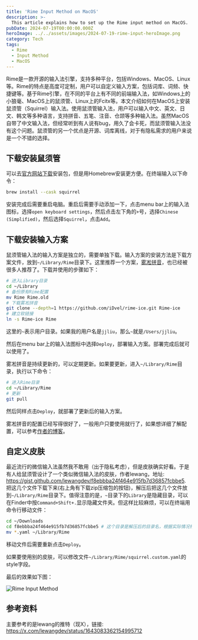 ```yaml
---
title: 'Rime Input Method on MacOS'
description: >-
  This article explains how to set up the Rime input method on MacOS.
pubDate: 2024-07-19T00:00:00.000Z
heroImage: ../../assets/images/2024-07-19-rime-input-heroImage.png
category: Tech
tags:
  - Rime
  - Input Method
  - MacOS
---
```


Rime是一款开源的输入法引擎，支持多种平台，包括Windows、MacOS、Linux等。Rime的特点是高度可定制，用户可以自定义输入方案，包括词库、词频、快捷键等。基于Rime引擎，在不同的平台上有不同的前端输入法，如Windows上的小狼毫、MacOS上的鼠须管、Linux上的Fcitx等。本文介绍如何在MacOS上安装鼠须管（Squirrel）输入法。使用鼠须管输入法，用户可以输入中文、英文、日文、韩文等多种语言，支持拼音、五笔、注音、仓颉等多种输入法。虽然MacOS自带了中文输入法，但经常听到有人说有bug，用久了会卡死，而鼠须管输入法没有这个问题。鼠须管的另一个优点是开源、词库离线，对于有隐私需求的用户来说是一个不错的选择。

## 下载安装鼠须管

可以去[官方网站下载](https://rime.im/download/)安装包，但是用Homebrew安装更方便。在终端输入以下命令：

```bash
brew install --cask squirrel
```

安装完成后需要重启电脑。重启后需要手动添加一下，点击menu bar上的输入法图标，选择`open keyboard settings`，然后点击左下角的`+`号，选择`Chinese (Simplified)`，然后选择`Squirrel`，点击`Add`。

## 下载安装输入方案

鼠须管输入法的输入方案是独立的，需要单独下载。输入方案的安装方法是下载方案文件，放到`~/Library/Rime`目录下。这里推荐一个方案，[雾凇拼音](https://github.com/iDvel/rime-ice)，也已经被很多人推荐了。下载并使用的步骤如下：

```bash
# 进入Library目录
cd ~/Library
# 备份原有Rime配置
mv Rime Rime.old
# 下载雾凇拼音
git clone --depth=1 https://github.com/iDvel/rime-ice.git Rime-ice
# 建立软链接
ln -s Rime-ice Rime
```

这里的`~`表示用户目录。如果我的用户名是`jjliu`，那么`~`就是`/Users/jjliu`。

然后在menu bar上的输入法图标中选择`Deploy`，部署输入方案。部署完成后就可以使用了。

雾凇拼音是持续更新的，可以定期更新。如果要更新，进入`~/Library/Rime`目录，执行以下命令：

```bash
# 进入Rime目录
cd ~/Library/Rime
# 更新
git pull
```

然后同样点击`Deploy`，就部署了更新后的输入方案。

雾凇拼音的配置已经写得很好了，一般用户只要使用就行了，如果想详细了解配置，可以参考[作者的博客](https://dvel.me/posts/rime-ice/)。

## 自定义皮肤

最近流行的微信输入法虽然我不敢用（出于隐私考虑），但是皮肤确实好看。于是有人给鼠须管设计了一个类似微信输入法的皮肤，作者lewang，地址: https://gist.github.com/lewangdev/f8ebbba24f464e915fb7d36857fcbbe5. 把这几个文件下载下来(右上角有下载zip压缩包的按钮)，解压后把这几个文件放到`~/Library/Rime`目录下。值得注意的是，`~`目录下的`Library`是隐藏目录，可以在Finder中按`Command+Shift+.`显示隐藏文件夹。但这样比较麻烦，可以在终端用命令行移动文件：

```bash
cd ~/Downloads
cd f8ebbba24f464e915fb7d36857fcbbe5 # 这个目录是解压后的目录名，根据实际情况修改
mv *.yaml ~/Library/Rime
```

移动文件后需要重新点击`Deploy`。

如果要使用别的皮肤，可以修改文件`~/Library/Rime/squirrel.custom.yaml`的style字段。

最后的效果如下图：

![Rime Input Method](../../assets/images/2024-07-19-rime-input-1.png)

## 参考资料

主要参考的是lewang的推特（现X），链接: https://x.com/lewangdev/status/1643083362154995712
